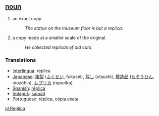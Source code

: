 == [[noun]] ==
#an exact copy.
#:''The statue on the museum floor is but a replica''.
#a copy made at a smaller scale of the original.
#:''He collected replicas of old cars''.

=== Translations ===
*[[Interlingua]]: replica
*[[Japanese]]: [[複製]] ([[ふくせい]], fukusei), [[写し]] (utsushi), [[模造品]] ([[もぞうひん]], mozōhin), [[レプリカ]] (repurika)
*[[Spanish]]: [[réplica]]
*[[Volapük]]: [[samäd]]
*[[Portuguese]]: [[réplica]], [[cópia exata]]

[[pl:Replica]]